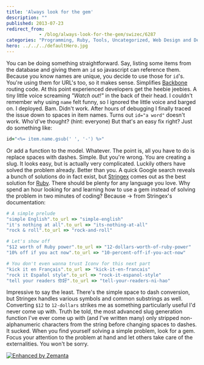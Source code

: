 ```yaml
---
title: 'Always look for the gem'
description: ""
published: 2013-07-23
redirect_from: 
            - /blog/always-look-for-the-gem/swizec/6287
categories: "Programming, Ruby, Tools, Uncategorized, Web Design and Development"
hero: ../../../defaultHero.jpg
---
```

You can be doing something straightforward. Say, listing some items from the database and giving them an `id` so javascript can reference them. Because you know names are unique, you decide to use those for `id`&#x27;s. You&#x27;re using them for URL&#x27;s too, so it makes sense. Simplifies [Backbone](http://backbonejs.org/) routing code. At this point experienced developers get the heebie jeebies. A tiny little voice screaming _&quot;Watch out!&quot;_ in the back of their head. I couldn&#x27;t remember why using `name` felt funny, so I ignored the little voice and barged on. I deployed. Bam. Didn&#x27;t work. After hours of debugging I finally traced the issue down to spaces in item names. Turns out `id="a word"` doesn&#x27;t work. Who&#x27;d&#x27;ve thought? (hint: everyone) But that&#x27;s an easy fix right? Just do something like:

```ruby
id="<%= item.name.gsub(' ', '-') %>"
```

Or add a function to the model. Whatever. The point is, all you have to do is replace spaces with dashes. Simple. But you&#x27;re wrong. You are creating a slug. It looks easy, but is actually very complicated. Luckily others have solved the problem already. Better than you. A quick Google search reveals a bunch of solutions do in fact exist, but [Stringex](https://github.com/rsl/stringex) comes out as the best solution for [Ruby](http://www.ruby-lang.org/ "Ruby (programming language)"). There should be plenty for any language you love. Why spend an hour looking for and learning how to use a gem instead of solving the problem in two minutes of coding? Because -&gt; from Stringex&#x27;s documentation:

```ruby
# A simple prelude
"simple English".to_url => "simple-english"
"it's nothing at all".to_url => "its-nothing-at-all"
"rock & roll".to_url => "rock-and-roll"

# Let's show off
"$12 worth of Ruby power".to_url => "12-dollars-worth-of-ruby-power"
"10% off if you act now".to_url => "10-percent-off-if-you-act-now"

# You don't even wanna trust Iconv for this next part
"kick it en Français".to_url => "kick-it-en-francais"
"rock it Español style".to_url => "rock-it-espanol-style"
"tell your readers 你好".to_url => "tell-your-readers-ni-hao"
```

Impressive to say the least. There&#x27;s the simple space to dash conversion, but Stringex handles various symbols and common substrings as well. Converting `$12` to `12-dollars` strikes me as something particularly useful I&#x27;d never come up with. Truth be told, the most advanced slug generation function I&#x27;ve ever come up with (and I&#x27;ve written many) only stripped non-alphanumeric characters from the string before changing spaces to dashes. It sucked. When you find yourself solving a simple problem, look for a gem. Focus your attention to the problem at hand and let others take care of the externalities. You won&#x27;t be sorry.

[![Enhanced by Zemanta](http://img.zemanta.com/zemified_e.png?x-id=08b189ad-699b-42e3-b0db-11bebd9babfd)](http://www.zemanta.com/?px "Enhanced by Zemanta")
